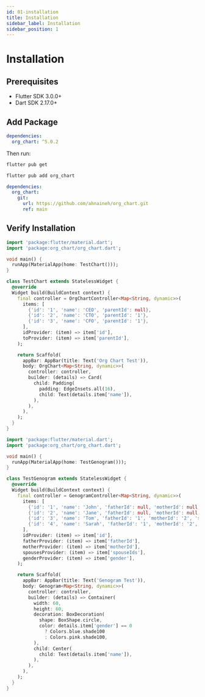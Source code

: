 ```yaml
---
id: 01-installation
title: Installation
sidebar_label: Installation
sidebar_position: 1
---
```



# Installation

## Prerequisites

- Flutter SDK 3.0.0+
- Dart SDK 2.17.0+

## Add Package

<Tabs>
  <TabItem value="pubspec" label="pubspec.yaml" default>

```yaml
dependencies:
  org_chart: ^5.0.2
```

Then run:
```bash
flutter pub get
```

  </TabItem>
  <TabItem value="cli" label="CLI">

```bash
flutter pub add org_chart
```

  </TabItem>
  <TabItem value="git" label="From Git">

```yaml
dependencies:
  org_chart:
    git:
      url: https://github.com/ahnaineh/org_chart.git
      ref: main
```

  </TabItem>
</Tabs>


## Verify Installation

<Tabs>
  <TabItem value="orgchart" label="OrgChart" default>

```dart
import 'package:flutter/material.dart';
import 'package:org_chart/org_chart.dart';

void main() {
  runApp(MaterialApp(home: TestChart()));
}

class TestChart extends StatelessWidget {
  @override
  Widget build(BuildContext context) {
    final controller = OrgChartController<Map<String, dynamic>>(
      items: [
        {'id': '1', 'name': 'CEO', 'parentId': null},
        {'id': '2', 'name': 'CTO', 'parentId': '1'},
        {'id': '3', 'name': 'CFO', 'parentId': '1'},
      ],
      idProvider: (item) => item['id'],
      toProvider: (item) => item['parentId'],
    );

    return Scaffold(
      appBar: AppBar(title: Text('Org Chart Test')),
      body: OrgChart<Map<String, dynamic>>(
        controller: controller,
        builder: (details) => Card(
          child: Padding(
            padding: EdgeInsets.all(16),
            child: Text(details.item['name']),
          ),
        ),
      ),
    );
  }
}
```

  </TabItem>
  <TabItem value="genogram" label="Genogram">

```dart
import 'package:flutter/material.dart';
import 'package:org_chart/org_chart.dart';

void main() {
  runApp(MaterialApp(home: TestGenogram()));
}

class TestGenogram extends StatelessWidget {
  @override
  Widget build(BuildContext context) {
    final controller = GenogramController<Map<String, dynamic>>(
      items: [
        {'id': '1', 'name': 'John', 'fatherId': null, 'motherId': null, 'spouseIds': ['2'], 'gender': 0},
        {'id': '2', 'name': 'Jane', 'fatherId': null, 'motherId': null, 'spouseIds': ['1'], 'gender': 1},
        {'id': '3', 'name': 'Tom', 'fatherId': '1', 'motherId': '2', 'spouseIds': [], 'gender': 0},
        {'id': '4', 'name': 'Sarah', 'fatherId': '1', 'motherId': '2', 'spouseIds': [], 'gender': 1},
      ],
      idProvider: (item) => item['id'],
      fatherProvider: (item) => item['fatherId'],
      motherProvider: (item) => item['motherId'],
      spousesProvider: (item) => item['spouseIds'],
      genderProvider: (item) => item['gender'],
    );

    return Scaffold(
      appBar: AppBar(title: Text('Genogram Test')),
      body: Genogram<Map<String, dynamic>>(
        controller: controller,
        builder: (details) => Container(
          width: 60,
          height: 60,
          decoration: BoxDecoration(
            shape: BoxShape.circle,
            color: details.item['gender'] == 0 
              ? Colors.blue.shade100 
              : Colors.pink.shade100,
          ),
          child: Center(
            child: Text(details.item['name']),
          ),
        ),
      ),
    );
  }
}
```

  </TabItem>
</Tabs>
